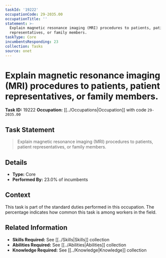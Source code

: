 ```yaml
---
taskId: '19222'
occupationCode: 29-2035.00
occupationTitle: ''
statement: >-
  Explain magnetic resonance imaging (MRI) procedures to patients, patient
  representatives, or family members.
taskType: Core
incumbentsResponding: 23
collection: Tasks
source: onet
---
```

# Explain magnetic resonance imaging (MRI) procedures to patients, patient representatives, or family members.

**Task ID:** 19222
**Occupation:** [[../Occupations|Occupation]] with code `29-2035.00`

## Task Statement

> Explain magnetic resonance imaging (MRI) procedures to patients, patient representatives, or family members.

## Details

- **Type:** Core
- **Performed By:** 23.0% of incumbents

## Context

This task is part of the standard duties performed in this occupation. The percentage indicates how common this task is among workers in the field.

## Related Information

- **Skills Required:** See [[../Skills|Skills]] collection
- **Abilities Required:** See [[../Abilities|Abilities]] collection
- **Knowledge Required:** See [[../Knowledge|Knowledge]] collection
